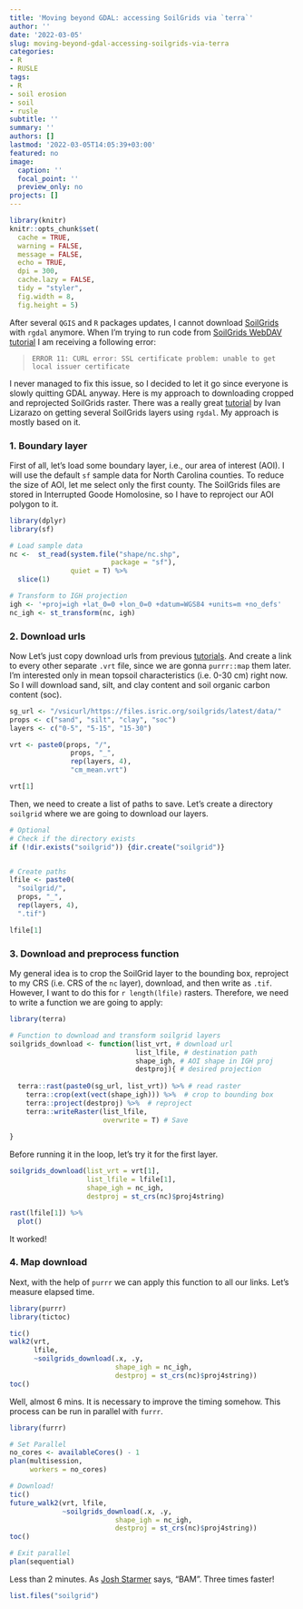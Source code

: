 ```yaml
---
title: 'Moving beyond GDAL: accessing SoilGrids via `terra`'
author: ''
date: '2022-03-05'
slug: moving-beyond-gdal-accessing-soilgrids-via-terra
categories:
- R
- RUSLE
tags:
- R
- soil erosion
- soil
- rusle
subtitle: ''
summary: ''
authors: []
lastmod: '2022-03-05T14:05:39+03:00'
featured: no
image:
  caption: ''
  focal_point: ''
  preview_only: no
projects: []
---
```


```r
library(knitr)
knitr::opts_chunk$set(
  cache = TRUE,
  warning = FALSE,
  message = FALSE, 
  echo = TRUE,
  dpi = 300,
  cache.lazy = FALSE,
  tidy = "styler",
  fig.width = 8,
  fig.height = 5)
```

After several `QGIS` and `R` packages updates, I cannot download [SoilGrids](https://www.isric.org/explore/soilgrids) with `rgdal` anymore.  When I'm trying to run code from [SoilGrids WebDAV tutorial](https://git.wur.nl/isric/soilgrids/soilgrids.notebooks/-/blob/master/markdown/webdav_from_R.md) I am receiving a following error:

> `ERROR 11: CURL error: SSL certificate problem: unable to get local issuer certificate`

I never managed to fix this issue, so I decided to let it go since everyone is slowly quitting GDAL anyway. Here is my approach to downloading cropped and reprojected SoilGrids raster. There was a really great [tutorial](https://rpubs.com/ials2un/soilgrids_webdav) by Ivan Lizarazo on getting several SoilGrids layers using `rgdal`. My approach is mostly based on it.

### 1. Boundary layer
First of all, let's load some boundary layer, i.e., our area of interest (AOI). I will use the default `sf` sample data for North Carolina counties. To reduce the size of AOI, let me select only the first county. The SoilGrids files are stored in Interrupted Goode Homolosine, so I have to reproject our AOI polygon to it.

```r
library(dplyr)
library(sf)

# Load sample data
nc <-  st_read(system.file("shape/nc.shp",
                         package = "sf"),
               quiet = T) %>% 
  slice(1)

# Transform to IGH projection
igh <- '+proj=igh +lat_0=0 +lon_0=0 +datum=WGS84 +units=m +no_defs'
nc_igh <- st_transform(nc, igh)

```

### 2. Download urls
Now Let's just copy download urls from previous [tutorials](https://rpubs.com/ials2un/soilgrids_webdav). And create a link to every other separate `.vrt` file, since we are gonna `purrr::map` them later. I'm interested only in mean topsoil characteristics (i.e. 0-30 cm) right now. So I will download sand, silt, and clay content and soil organic carbon content (soc).

```r
sg_url <- "/vsicurl/https://files.isric.org/soilgrids/latest/data/"
props <- c("sand", "silt", "clay", "soc")
layers <- c("0-5", "5-15", "15-30")

vrt <- paste0(props, "/",
               props, "_",
               rep(layers, 4),
               "cm_mean.vrt")

vrt[1]
```

Then, we need to create a list of paths to save. Let's create a directory `soilgrid` where we are going to download our layers.

```r
# Optional
# Check if the directory exists
if (!dir.exists("soilgrid")) {dir.create("soilgrid")}


# Create paths
lfile <- paste0(
  "soilgrid/",
  props, "_",
  rep(layers, 4),
  ".tif")

lfile[1]
```

### 3. Download and preprocess function
My general idea is to crop the SoilGrid layer to the bounding box, reproject to my CRS (i.e. CRS of the `nc` layer), download, and then write as `.tif`. However, I want to do this for `r length(lfile)` rasters. Therefore, we need to write a function we are going to apply:

```r
library(terra)

# Function to download and transform soilgrid layers
soilgrids_download <- function(list_vrt, # download url
                               list_lfile, # destination path
                               shape_igh, # AOI shape in IGH proj
                               destproj){ # desired projection
  
  terra::rast(paste0(sg_url, list_vrt)) %>% # read raster
    terra::crop(ext(vect(shape_igh))) %>%  # crop to bounding box
    terra::project(destproj) %>%  # reproject
    terra::writeRaster(list_lfile,
                       overwrite = T) # Save
  
}
```

Before running it in the loop, let's try it for the first layer.

```r

soilgrids_download(list_vrt = vrt[1],
                   list_lfile = lfile[1],
                   shape_igh = nc_igh,
                   destproj = st_crs(nc)$proj4string)

rast(lfile[1]) %>% 
  plot()
```

It worked!

### 4. Map download
Next, with the help of `purrr` we can apply this function to all our links. Let's measure elapsed time.

```r
library(purrr)
library(tictoc)

tic()
walk2(vrt,
      lfile,
      ~soilgrids_download(.x, .y,
                          shape_igh = nc_igh,
                          destproj = st_crs(nc)$proj4string))
toc()

```

Well, almost 6 mins. It is necessary to improve the timing somehow. This process can be run in parallel with `furrr`.

```r
library(furrr)

# Set Parallel
no_cores <- availableCores() - 1
plan(multisession,
     workers = no_cores) 

# Download!
tic()
future_walk2(vrt, lfile,
             ~soilgrids_download(.x, .y,
                          shape_igh = nc_igh,
                          destproj = st_crs(nc)$proj4string))
toc()

# Exit parallel
plan(sequential)

```

Less than 2 minutes. As [Josh Starmer](https://www.youtube.com/channel/UCtYLUTtgS3k1Fg4y5tAhLbw) says, "BAM". Three times faster! 

```r

list.files("soilgrid")

```

